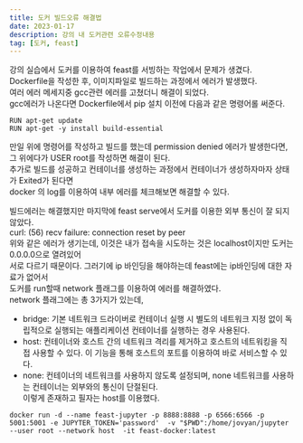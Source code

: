 ```yaml
---
title: 도커 빌드오류 해결법
date: 2023-01-17
description: 강의 내 도커관련 오류수정내용
tag: [도커, feast]
---
```


강의 실습에서 도커를 이용하여 feast를 서빙하는 작업에서 문제가 생겼다.  
Dockerfile을 작성한 후, 이미지파일로 빌드하는 과정에서 에러가 발생했다.  
여러 에러 메세지중 gcc관련 에러를 고쳤더니 해결이 되었다.  
gcc에러가 나온다면 Dockerfile에서 pip 설치 이전에 다음과 같은 명령어롤 써준다.  
```console
RUN apt-get update 
RUN apt-get -y install build-essential
````

만일 위에 명령어를 작성하고 빌드를 했는데 permission denied 에러가 발생한다면,  
그 위에다가 USER root를 작성하면 해결이 된다.  
추가로 빌드를 성공하고 컨테이너를 생성하는 과정에서 컨테이너가 생성하자마자 상태가 Exited가 된다면  
docker 의 log를 이용하여 내부 에러를 체크해보면 해결할 수 있다.  
  
빌드에러는 해결했지만 마지막에 feast serve에서 도커를 이용한 외부 통신이 잘 되지 않았다.  
curl: (56) recv failure: connection reset by peer  
위와 같은 에러가 생기는데, 이것은 내가 접속을 시도하는 것은 localhost이지만 도커는 0.0.0.0으로 열려있어  
서로 다르기 때문이다. 그러기에 ip 바인딩을 해야하는데 feast에는 ip바인딩에 대한 자료가 없어서  
도커를 run할때 network 플래그를 이용하여 에러를 해결하였다.  
network 플래그에는 총 3가지가 있는데,  
- bridge: 기본 네트워크 드라이버로 컨테이너 실행 시 별도의 네트워크 지정 없이 독립적으로 실행되는 애플리케이션 컨테이너를 실행하는 경우 사용된다.  
- host: 컨테이너와 호스트 간의 네트워크 격리를 제거하고 호스트의 네트워킹을 직접 사용할 수 있다. 이 기능을 통해 호스트의 포트를 이용하여 바로 서비스할 수 있다.  
- none: 컨테이너의 네트워크를 사용하지 않도록 설정되며, none 네트워크를 사용하는 컨테이너는 외부와의 통신이 단절된다.  
이렇게 존재하고 필자는 host를 이용했다.  
```console
docker run -d --name feast-jupyter -p 8888:8888 -p 6566:6566 -p 5001:5001 -e JUPYTER_TOKEN='password'  -v "$PWD":/home/jovyan/jupyter  --user root --network host  -it feast-docker:latest
```